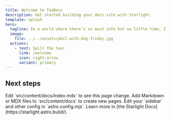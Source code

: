 ```yaml
---
title: Welcome to TeaDocs
description: Get started building your docs site with Starlight.
template: splash
hero:
  tagline: In a world where there's so much info but so little time, I wanted to create a space that filters the noise and shows you what I have been up to.
  image:
    file: ../../assets/phil-with-dog-friday.jpg
  actions:
    - text: Spill the tea!
      link: /welcome
      icon: right-arrow
      variant: primary
---
```



## Next steps

<CardGrid stagger>
	<Card title="Update content" icon="pencil">
		Edit `src/content/docs/index.mdx` to see this page change.
	</Card>
	<Card title="Add new content" icon="add-document">
		Add Markdown or MDX files to `src/content/docs` to create new pages.
	</Card>
	<Card title="Configure your site" icon="setting">
		Edit your `sidebar` and other config in `astro.config.mjs`.
	</Card>
	<Card title="Read the docs" icon="open-book">
		Learn more in [the Starlight Docs](https://starlight.astro.build/).
	</Card>
</CardGrid>
